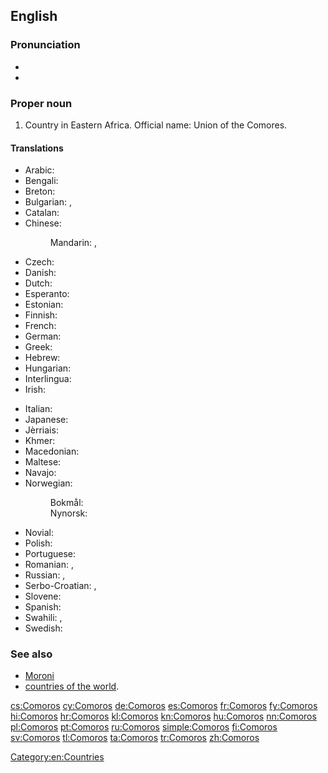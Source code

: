 ==English==
{{wikipedia}}

===Pronunciation===
* {{IPA|/ˈkam.ə.ɹoʊz/}}
* {{audio|En-us-Comoros.ogg|Audio (US)}}

===Proper noun===
{{en-proper noun}}

# Country in Eastern Africa. Official name: Union of the Comores.

====Translations====
{{trans-top|country in Eastern Africa}}
* Arabic: {{t|ar|جزر القمر|f-p|tr=juzur al-qámar}}
* Bengali: {{t|bn|কোমোরোস}}
* Breton: {{t|br|Komorez}}
* Bulgarian: {{qualifier|Komori}} {{t|bg|Комори|p|sc=Cyrl}}, {{qualifier|Komorski ostrovi}} {{t|bg|Коморски острови|p|sc=Cyrl}}
* Catalan: {{t+|ca|Comores}}
* Chinese:
*: Mandarin: {{t+|cmn|科摩羅|sc=Hani}}, {{t|cmn|科摩罗|tr=Kēmóluó|sc=Hani}}
* Czech: {{t+|cs|Komory|m-p}}
* Danish: {{t|da|Comorerne}}
* Dutch: {{t+|nl|Comoren}}
* Esperanto: {{t|eo|Komoroj}}
* Estonian: {{t|et|Komoorid}}
* Finnish: {{t+|fi|Komorit}}
* French: {{t+|fr|Comores}}
* German: {{t+|de|Komoren}}
* Greek: {{t+|el|Κομόρες}}
* Hebrew: {{t|he|קומורו|tr=qomoro|sc=Hebr}}
* Hungarian: {{t+|hu|Comore-szigetek}}
* Interlingua: {{t|ia|Comoras}}
* Irish: {{t|ga|Oileáin Chomóra|m}}
{{trans-mid}}
* Italian: {{t|it|Comore}}
* Japanese: {{t+|ja|コモロ|tr=Komoro}}
* Jèrriais: {{t|roa-jer|Comores|f-p}}
* Khmer: {{t+|km|កូម័រ|tr=ko mour|sc=Khmr}}
* Macedonian: {{t+|mk|Комори|m-p|tr=Kómori}}
* Maltese: {{t|mt|Komoros|alt=il-Komoros}}
* Navajo: {{t|nv|Ooljééʼ Bikéyah Yázhí}}
* Norwegian:
*: Bokmål: {{t+|no|Komorene}}
*: Nynorsk: {{t+|nn|Komorane}}
* Novial: {{t|nov|Komoros}}
* Polish: {{t+|pl|Komory}}
* Portuguese: {{t+|pt|Comores}}
* Romanian: {{t|ro|Comore}}, {{t|ro|Insulele Comore}}
* Russian: {{t|ru|Коморские острова|m-p|tr=Komórskije ostrová}}, {{t|ru|Коморы|m-p|tr=Komóry}}
* Serbo-Croatian: {{t|sh|Komori|m}}, {{t|sh|Komorska Ostrva}} {{n-p}}
* Slovene: {{t|sl|Komóri|m-p}}
* Spanish: {{t+|es|Comores}}
* Swahili: {{t+|sw|Visiwa vya Ngazija}}, {{t|sw|Visiwa vya Komoro}}
* Swedish: {{t+|sv|Comorerna}}
{{trans-bottom}}

===See also===
* [[Moroni]]
* [[Appendix:Countries of the world|countries of the world]].
{{projectlinks
|wikipedia
|source
|page2=CIA World Fact Book, 2004/Comoros
|label2=Comoros, CIA World Fact Book 2004
|commons
|commons
|page4=Atlas of Comoros
|news
|page5=Portal:Comoros
}}

[[Category:en:Countries]]

[[cs:Comoros]]
[[cy:Comoros]]
[[de:Comoros]]
[[es:Comoros]]
[[fr:Comoros]]
[[fy:Comoros]]
[[hi:Comoros]]
[[hr:Comoros]]
[[kl:Comoros]]
[[kn:Comoros]]
[[hu:Comoros]]
[[nn:Comoros]]
[[pl:Comoros]]
[[pt:Comoros]]
[[ru:Comoros]]
[[simple:Comoros]]
[[fi:Comoros]]
[[sv:Comoros]]
[[tl:Comoros]]
[[ta:Comoros]]
[[tr:Comoros]]
[[zh:Comoros]]